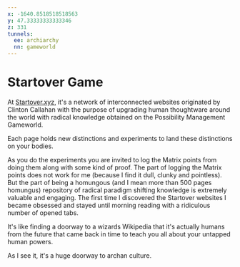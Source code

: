 ```yaml
---
x: -1640.8518518518563
y: 47.33333333333346
z: 331
tunnels:
  ee: archiarchy
  nn: gameworld
---
```


# Startover Game

At [Startover.xyz](http://startover.xyz/), it's a network of interconnected websites originated by Clinton Callahan with
the purpose of upgrading human thoughtware around the world with radical
knowledge obtained on the Possibility Management Gameworld.

Each page holds new distinctions and experiments to land these distinctions
on your bodies.

As you do the experiments you are invited to log the Matrix points from doing them
along with some kind of proof. The part of logging the Matrix points does not work for
me (because I find it dull, clunky and pointless). But the part of being a homungous
(and I mean more than 500 pages homungus) repository
of radical paradigm shifting knowledge is extremely valuable and engaging. The first time
I discovered the Startover websites I became obsessed and stayed until morning reading
with a ridiculous number of opened tabs.

It's like finding a doorway to a wizards Wikipedia that it's actually humans from the
future that came back in time to teach you all about your untapped human powers.

As I see it, it's a huge doorway to archan culture.